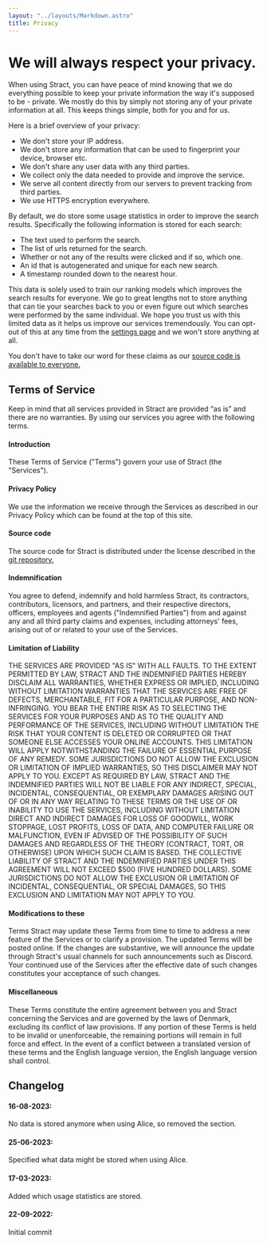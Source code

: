 ```yaml
---
layout: "../layouts/Markdown.astro"
title: Privacy
---
```


# We will always respect your privacy.

When using Stract, you can have peace of mind knowing that we do everything possible to keep your private information the way it's supposed to be - private.
We mostly do this by simply not storing any of your private information at all. This keeps things simple, both for you and for us.

Here is a brief overview of your privacy:

- We don't store your IP address.
- We don't store any information that can be used to fingerprint your device, browser etc.
- We don't share any user data with any third parties.
- We collect only the data needed to provide and improve the service.
- We serve all content directly from our servers to prevent tracking from third parties.
- We use HTTPS encryption everywhere.

By default, we do store some usage statistics in order to improve the search results. Specifically the following information is stored for each search:

- The text used to perform the search. 
- The list of urls returned for the search.
- Whether or not any of the results were clicked and if so, which one.
- An id that is autogenerated and unique for each new search.
- A timestamp rounded down to the nearest hour.

This data is solely used to train our ranking models which improves the search results for everyone. We go to great lengths not to store anything
that can tie your searches back to you or even figure out which searches were performed by the same individual.
We hope you trust us with this limited data as it helps us improve our services tremendously. You can opt-out of this at any time from the [settings page](/settings/privacy) and we won't store anything at all.

You don't have to take our word for these claims as our [source code is available to everyone.](https://github.com/StractOrg/stract)

## Terms of Service

Keep in mind that all services provided in Stract are provided “as is” and there are no warranties. By using our services you agree with the following terms.

#### Introduction

These Terms of Service ("Terms") govern your use of Stract (the "Services").

#### Privacy Policy

We use the information we receive through the Services as described in our Privacy Policy which can be found at the top of this site.

#### Source code

The source code for Stract is distributed under the license described in the [git repository.](https://github.com/StractOrg/Stract/blob/main/LICENSE.md)

#### Indemnification

You agree to defend, indemnify and hold harmless Stract, its contractors, contributors, licensors, and partners, and their respective directors, officers, employees and agents ("Indemnified Parties") from and against any and all third party claims and expenses, including attorneys' fees, arising out of or related to your use of the Services.

#### Limitation of Liability

THE SERVICES ARE PROVIDED "AS IS" WITH ALL FAULTS. TO THE EXTENT PERMITTED BY LAW, STRACT AND THE INDEMNIFIED PARTIES HEREBY DISCLAIM ALL WARRANTIES, WHETHER EXPRESS OR IMPLIED, INCLUDING WITHOUT LIMITATION WARRANTIES THAT THE SERVICES ARE FREE OF DEFECTS, MERCHANTABLE, FIT FOR A PARTICULAR PURPOSE, AND NON-INFRINGING. YOU BEAR THE ENTIRE RISK AS TO SELECTING THE SERVICES FOR YOUR PURPOSES AND AS TO THE QUALITY AND PERFORMANCE OF THE SERVICES, INCLUDING WITHOUT LIMITATION THE RISK THAT YOUR CONTENT IS DELETED OR CORRUPTED OR THAT SOMEONE ELSE ACCESSES YOUR ONLINE ACCOUNTS. THIS LIMITATION WILL APPLY NOTWITHSTANDING THE FAILURE OF ESSENTIAL PURPOSE OF ANY REMEDY. SOME JURISDICTIONS DO NOT ALLOW THE EXCLUSION OR LIMITATION OF IMPLIED WARRANTIES, SO THIS DISCLAIMER MAY NOT APPLY TO YOU. EXCEPT AS REQUIRED BY LAW, STRACT AND THE INDEMNIFIED PARTIES WILL NOT BE LIABLE FOR ANY INDIRECT, SPECIAL, INCIDENTAL, CONSEQUENTIAL, OR EXEMPLARY DAMAGES ARISING OUT OF OR IN ANY WAY RELATING TO THESE TERMS OR THE USE OF OR INABILITY TO USE THE SERVICES, INCLUDING WITHOUT LIMITATION DIRECT AND INDIRECT DAMAGES FOR LOSS OF GOODWILL, WORK STOPPAGE, LOST PROFITS, LOSS OF DATA, AND COMPUTER FAILURE OR MALFUNCTION, EVEN IF ADVISED OF THE POSSIBILITY OF SUCH DAMAGES AND REGARDLESS OF THE THEORY (CONTRACT, TORT, OR OTHERWISE) UPON WHICH SUCH CLAIM IS BASED. THE COLLECTIVE LIABILITY OF STRACT AND THE INDEMNIFIED PARTIES UNDER THIS AGREEMENT WILL NOT EXCEED $500 (FIVE HUNDRED DOLLARS). SOME JURISDICTIONS DO NOT ALLOW THE EXCLUSION OR LIMITATION OF INCIDENTAL, CONSEQUENTIAL, OR SPECIAL DAMAGES, SO THIS EXCLUSION AND LIMITATION MAY NOT APPLY TO YOU.

#### Modifications to these

Terms Stract may update these Terms from time to time to address a new feature of the Services or to clarify a provision. The updated Terms will be posted online. If the changes are substantive, we will announce the update through Stract's usual channels for such announcements such as Discord. Your continued use of the Services after the effective date of such changes constitutes your acceptance of such changes.

#### Miscellaneous

These Terms constitute the entire agreement between you and Stract concerning the Services and are governed by the laws of Denmark, excluding its conflict of law provisions. If any portion of these Terms is held to be invalid or unenforceable, the remaining portions will remain in full force and effect. In the event of a conflict between a translated version of these terms and the English language version, the English language version shall control.

## Changelog

#### 16-08-2023:

No data is stored anymore when using Alice, so removed the section.

#### 25-06-2023:

Specified what data might be stored when using Alice.

#### 17-03-2023:

Added which usage statistics are stored.


#### 22-09-2022:

Initial commit
